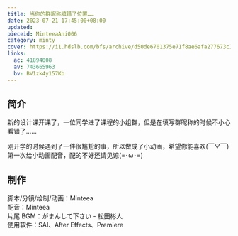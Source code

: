 ```yaml
---
title: 当你的群昵称填错了位置……
date: 2023-07-21 17:45:00+08:00
updated:
pieceid: MinteeaAni006
category: minty
cover: https://i1.hdslb.com/bfs/archive/d50de6701375e71f8ae6afa277673c1ea61f68da.jpg
links:
  ac: 41894008
  av: 743665963
  bv: BV1zk4y157Kb
---
```


## 简介

新的设计课开课了，一位同学进了课程的小组群，但是在填写群昵称的时候不小心看错了……

刚开学的时候遇到了一件很尴尬的事，所以做成了小动画，希望你能喜欢(￣▽￣)  
第一次给小动画配音，配的不好还请见谅(=･ω･=)

## 制作

脚本/分镜/绘制/动画：Minteea  
配音：Minteea  
片尾 BGM：がまんして下さい - 松田彬人  
使用软件：SAI、After Effects、Premiere
